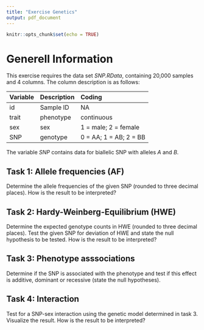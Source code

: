 ```yaml
---
title: "Exercise Genetics"
output: pdf_document
---
```


```r
knitr::opts_chunk$set(echo = TRUE)
```

# Generell Information

This exercise requires the data set *SNP.RData*, containing 20,000 samples and 4 columns. The column description is as follows:

|Variable |Description |Coding                 |
|:--------|:-----------|:----------------------|
|id       |Sample ID   |NA                     |
|trait    |phenotype   |continuous             |
|sex      |sex         |1 = male; 2 = female   |
|SNP      |genotype    |0 = AA; 1 = AB; 2 = BB |

The variable *SNP* contains data for biallelic SNP with alleles *A* and *B*. 

## Task 1: Allele frequencies (AF)

Determine the allele frequencies of the given SNP (rounded to three decimal places). How is the result to be interpreted?

## Task 2: Hardy-Weinberg-Equilibrium (HWE)

Determine the expected genotype counts in HWE (rounded to three decimal places). Test the given SNP for deviation of HWE and  state the null hypothesis to be tested. How is the result to be interpreted?

## Task 3: Phenotype asssociations

Determine if the SNP is associated with the phenotype and test if this effect is additive, dominant or recessive (state the null hypotheses). 

## Task 4: Interaction

Test for a SNP-sex interaction using the genetic model determined in task 3. Visualize the result. How is the result to be interpreted? 

